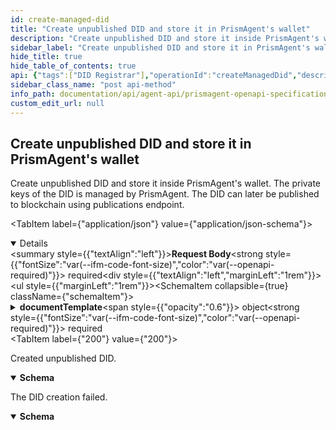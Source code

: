 ```yaml
---
id: create-managed-did
title: "Create unpublished DID and store it in PrismAgent's wallet"
description: "Create unpublished DID and store it inside PrismAgent's wallet. The private keys of the DID is"
sidebar_label: "Create unpublished DID and store it in PrismAgent's wallet"
hide_title: true
hide_table_of_contents: true
api: {"tags":["DID Registrar"],"operationId":"createManagedDid","description":"Create unpublished DID and store it inside PrismAgent's wallet. The private keys of the DID is\nmanaged by PrismAgent. The DID can later be published to blockchain using publications endpoint.\n","requestBody":{"required":true,"content":{"application/json":{"schema":{"type":"object","required":["documentTemplate"],"properties":{"documentTemplate":{"type":"object","required":["storage","publicKeys","services"],"properties":{"publicKeys":{"type":"array","items":{"type":"object","required":["id","purpose"],"properties":{"id":{"type":"string","description":"Identifier of a verification material in the DID Document","example":"key1"},"purpose":{"type":"string","enum":["authentication","assertionMethod","keyAgreement","capabilityInvocation","capabilityDelegation"],"example":"authentication"}}}},"services":{"type":"array","items":{"type":"object","required":["id","type","serviceEndpoint"],"properties":{"id":{"type":"string","example":"service1"},"type":{"type":"string","enum":["MediatorService"],"example":"MediatorService"},"serviceEndpoint":{"type":"array","items":{"type":"string","example":"https://bar.example.com"}}}}}}}}}}}},"responses":{"200":{"description":"Created unpublished DID.","content":{"application/json":{"schema":{"type":"object","required":["did","longFormDid"],"properties":{"longFormDid":{"type":"string","description":"A long-form DID for the created DID","example":"did:prism:1:abc123:abc123"}}}}}},"422":{"description":"The DID creation failed.","content":{"application/json":{"schema":{"type":"object","description":"An RFC-7807 compliant data structure for reporting errors to the client","required":["type","title","status","instance"],"properties":{"type":{"type":"string","description":"A URI reference that identifies the problem type.","example":"https://example.org/doc/#model-MalformedEmail"},"title":{"type":"string","example":"Malformed email","description":"A short, human-readable summary of the problem type. It does not\nchange from occurrence to occurrence of the problem."},"status":{"type":"integer","format":"int32","example":400,"description":"The HTTP status code for this occurrence of the problem."},"detail":{"type":"string","description":"A human-readable explanation specific to this occurrence of the problem.","example":"The received '{}à!è@!.b}' email does not conform to the email format"},"instance":{"type":"string","example":"/problems/d914e","description":"A URI reference that identifies the specific occurrence of the problem.\nIt may or may not yield further information if dereferenced."}}}}}}},"method":"post","path":"/did-registrar/dids","servers":[{"url":"https://k8s-dev.atalaprism.io/prism-agent/"},{"url":"http://localhost/prism-agent"}],"security":[{"ApiKeyAuth":[]}],"securitySchemes":{"ApiKeyAuth":{"type":"apiKey","in":"header","name":"apikey"}},"jsonRequestBodyExample":{"documentTemplate":{"publicKeys":[{"id":"key1","purpose":"authentication"}],"services":[{"id":"service1","type":"MediatorService","serviceEndpoint":["https://bar.example.com"]}]}},"info":{"title":"PrismAgent OpenAPI specification","description":"OpenAPI specification for Decentralized Identifiers (DID) Operations","version":"0.1.0","contact":{"name":"Core DID","email":"atala-coredid@iohk.io"}},"postman":{"name":"Create unpublished DID and store it in PrismAgent's wallet","description":{"content":"Create unpublished DID and store it inside PrismAgent's wallet. The private keys of the DID is\nmanaged by PrismAgent. The DID can later be published to blockchain using publications endpoint.\n","type":"text/plain"},"url":{"path":["did-registrar","dids"],"host":["{{baseUrl}}"],"query":[],"variable":[]},"header":[{"key":"Content-Type","value":"application/json"},{"key":"Accept","value":"application/json"}],"method":"POST","body":{"mode":"raw","raw":"\"\"","options":{"raw":{"language":"json"}}}}}
sidebar_class_name: "post api-method"
info_path: documentation/api/agent-api/prismagent-openapi-specification
custom_edit_url: null
---
```



## Create unpublished DID and store it in PrismAgent's wallet



Create unpublished DID and store it inside PrismAgent's wallet. The private keys of the DID is
managed by PrismAgent. The DID can later be published to blockchain using publications endpoint.


<MimeTabs><TabItem label={"application/json"} value={"application/json-schema"}><details style={{}} data-collapsed={false} open={true}><summary style={{"textAlign":"left"}}><strong>Request Body</strong><strong style={{"fontSize":"var(--ifm-code-font-size)","color":"var(--openapi-required)"}}> required</strong></summary><div style={{"textAlign":"left","marginLeft":"1rem"}}></div><ul style={{"marginLeft":"1rem"}}><SchemaItem collapsible={true} className={"schemaItem"}><details style={{}}><summary style={{}}><strong>documentTemplate</strong><span style={{"opacity":"0.6"}}> object</span><strong style={{"fontSize":"var(--ifm-code-font-size)","color":"var(--openapi-required)"}}> required</strong></summary><div style={{"marginLeft":"1rem"}}><SchemaItem collapsible={true} className={"schemaItem"}><details style={{}}><summary style={{}}><strong>publicKeys</strong><span style={{"opacity":"0.6"}}> object[]</span><strong style={{"fontSize":"var(--ifm-code-font-size)","color":"var(--openapi-required)"}}> required</strong></summary><div style={{"marginLeft":"1rem"}}><SchemaItem collapsible={false} name={"id"} required={true} deprecated={undefined} schemaDescription={"Identifier of a verification material in the DID Document"} schemaName={"string"} qualifierMessage={undefined} defaultValue={undefined}></SchemaItem><SchemaItem collapsible={false} name={"purpose"} required={true} deprecated={undefined} schemaDescription={undefined} schemaName={"string"} qualifierMessage={"**Possible values:** [`authentication`, `assertionMethod`, `keyAgreement`, `capabilityInvocation`, `capabilityDelegation`]"} defaultValue={undefined}></SchemaItem></div></details></SchemaItem><SchemaItem collapsible={true} className={"schemaItem"}><details style={{}}><summary style={{}}><strong>services</strong><span style={{"opacity":"0.6"}}> object[]</span><strong style={{"fontSize":"var(--ifm-code-font-size)","color":"var(--openapi-required)"}}> required</strong></summary><div style={{"marginLeft":"1rem"}}><SchemaItem collapsible={false} name={"id"} required={true} deprecated={undefined} schemaDescription={undefined} schemaName={"string"} qualifierMessage={undefined} defaultValue={undefined}></SchemaItem><SchemaItem collapsible={false} name={"type"} required={true} deprecated={undefined} schemaDescription={undefined} schemaName={"string"} qualifierMessage={"**Possible values:** [`MediatorService`]"} defaultValue={undefined}></SchemaItem><SchemaItem collapsible={false} name={"serviceEndpoint"} required={true} deprecated={undefined} schemaDescription={undefined} schemaName={"string[]"} qualifierMessage={undefined} defaultValue={undefined}></SchemaItem></div></details></SchemaItem></div></details></SchemaItem></ul></details></TabItem></MimeTabs><div><ApiTabs><TabItem label={"200"} value={"200"}><div>

Created unpublished DID.

</div><div><MimeTabs schemaType={"response"}><TabItem label={"application/json"} value={"application/json"}><SchemaTabs><TabItem label={"Schema"} value={"Schema"}><details style={{}} data-collapsed={false} open={true}><summary style={{"textAlign":"left"}}><strong>Schema</strong></summary><div style={{"textAlign":"left","marginLeft":"1rem"}}></div><ul style={{"marginLeft":"1rem"}}><SchemaItem collapsible={false} name={"longFormDid"} required={false} deprecated={undefined} schemaDescription={"A long-form DID for the created DID"} schemaName={"string"} qualifierMessage={undefined} defaultValue={undefined}></SchemaItem></ul></details></TabItem><TabItem label={"Example (from schema)"} value={"Example (from schema)"}><ResponseSamples responseExample={"{\n  \"longFormDid\": \"did:prism:1:abc123:abc123\"\n}"} language={"json"}></ResponseSamples></TabItem></SchemaTabs></TabItem></MimeTabs></div></TabItem><TabItem label={"422"} value={"422"}><div>

The DID creation failed.

</div><div><MimeTabs schemaType={"response"}><TabItem label={"application/json"} value={"application/json"}><SchemaTabs><TabItem label={"Schema"} value={"Schema"}><details style={{}} data-collapsed={false} open={true}><summary style={{"textAlign":"left"}}><strong>Schema</strong></summary><div style={{"textAlign":"left","marginLeft":"1rem"}}></div><ul style={{"marginLeft":"1rem"}}><SchemaItem collapsible={false} name={"type"} required={false} deprecated={undefined} schemaDescription={"A URI reference that identifies the problem type."} schemaName={"string"} qualifierMessage={undefined} defaultValue={undefined}></SchemaItem><SchemaItem collapsible={false} name={"title"} required={false} deprecated={undefined} schemaDescription={"A short, human-readable summary of the problem type. It does not\nchange from occurrence to occurrence of the problem."} schemaName={"string"} qualifierMessage={undefined} defaultValue={undefined}></SchemaItem><SchemaItem collapsible={false} name={"status"} required={false} deprecated={undefined} schemaDescription={"The HTTP status code for this occurrence of the problem."} schemaName={"int32"} qualifierMessage={undefined} defaultValue={undefined}></SchemaItem><SchemaItem collapsible={false} name={"detail"} required={false} deprecated={undefined} schemaDescription={"A human-readable explanation specific to this occurrence of the problem."} schemaName={"string"} qualifierMessage={undefined} defaultValue={undefined}></SchemaItem><SchemaItem collapsible={false} name={"instance"} required={false} deprecated={undefined} schemaDescription={"A URI reference that identifies the specific occurrence of the problem.\nIt may or may not yield further information if dereferenced."} schemaName={"string"} qualifierMessage={undefined} defaultValue={undefined}></SchemaItem></ul></details></TabItem><TabItem label={"Example (from schema)"} value={"Example (from schema)"}><ResponseSamples responseExample={"{\n  \"type\": \"https://example.org/doc/#model-MalformedEmail\",\n  \"title\": \"Malformed email\",\n  \"status\": 400,\n  \"detail\": \"The received '{}à!è@!.b}' email does not conform to the email format\",\n  \"instance\": \"/problems/d914e\"\n}"} language={"json"}></ResponseSamples></TabItem></SchemaTabs></TabItem></MimeTabs></div></TabItem></ApiTabs></div>
      